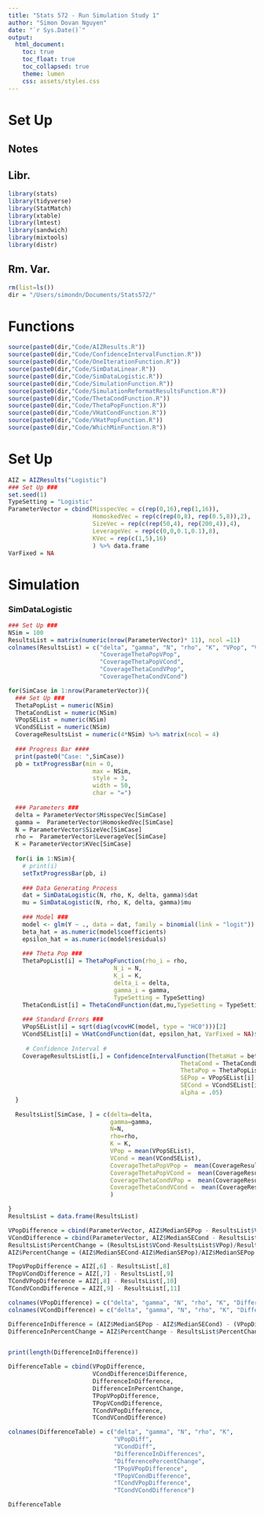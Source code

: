 ```yaml
---
title: "Stats 572 - Run Simulation Study 1"
author: "Simon Dovan Nguyen"
date: "`r Sys.Date()`"
output:
  html_document:
    toc: true
    toc_float: true
    toc_collapsed: true
    theme: lumen
    css: assets/styles.css
---
```


# Set Up
## Notes

## Libr.
```r
library(stats)
library(tidyverse)
library(StatMatch)
library(xtable)
library(lmtest)
library(sandwich)
library(mixtools)
library(distr)
```

## Rm. Var.
```r
rm(list=ls())
dir = "/Users/simondn/Documents/Stats572/"
```

# Functions
```r
source(paste0(dir,"Code/AIZResults.R"))
source(paste0(dir,"Code/ConfidenceIntervalFunction.R"))
source(paste0(dir,"Code/OneIterationFunction.R"))
source(paste0(dir,"Code/SimDataLinear.R"))
source(paste0(dir,"Code/SimDataLogistic.R"))
source(paste0(dir,"Code/SimulationFunction.R"))
source(paste0(dir,"Code/SimulationReformatResultsFunction.R"))
source(paste0(dir,"Code/ThetaCondFunction.R"))
source(paste0(dir,"Code/ThetaPopFunction.R"))
source(paste0(dir,"Code/VHatCondFunction.R"))
source(paste0(dir,"Code/VHatPopFunction.R"))
source(paste0(dir,"Code/WhichMinFunction.R"))
```

# Set Up
```r
AIZ = AIZResults("Logistic")
### Set Up ###
set.seed(1)
TypeSetting = "Logistic"
ParameterVector = cbind(MisspecVec = c(rep(0,16),rep(1,16)),                        # Delta: Misspecification Rate
                        HomoskedVec = rep(c(rep(0,8), rep(0.5,8)),2),                # Gamma: Heteroskedasticity Rate
                        SizeVec = rep(c(rep(50,4), rep(200,4)),4),                   # N: Observations
                        LeverageVec = rep(c(0,0,0.1,0.1),8),                         # rho: Mixture Leverage
                        KVec = rep(c(1,5),16)                                        # K: Parameters
                        ) %>% data.frame
VarFixed = NA
```

# Simulation

### SimDataLogistic
```r
### Set Up ###
NSim = 100
ResultsList = matrix(numeric(nrow(ParameterVector)* 11), ncol =11)
colnames(ResultsList) = c("delta", "gamma", "N", "rho", "K", "VPop", "VCond", 
                          "CoverageThetaPopVPop",
                          "CoverageThetaPopVCond",
                          "CoverageThetaCondVPop",
                          "CoverageThetaCondVCond")
```

```r
for(SimCase in 1:nrow(ParameterVector)){
  ### Set Up ###
  ThetaPopList = numeric(NSim)
  ThetaCondList = numeric(NSim)
  VPopSEList = numeric(NSim)
  VCondSEList = numeric(NSim)
  CoverageResultsList = numeric(4*NSim) %>% matrix(ncol = 4)
  
  ### Progress Bar ####
  print(paste0("Case: ",SimCase))
  pb = txtProgressBar(min = 0, 
                        max = NSim,
                        style = 3,  
                        width = 50,
                        char = "=")
  
  ### Parameters ###
  delta = ParameterVector$MisspecVec[SimCase]  
  gamma =  ParameterVector$HomoskedVec[SimCase]  
  N = ParameterVector$SizeVec[SimCase]            
  rho =  ParameterVector$LeverageVec[SimCase]     
  K = ParameterVector$KVec[SimCase] 
  
  for(i in 1:NSim){
    # print(i)
    setTxtProgressBar(pb, i)
    
    ### Data Generating Process 
    dat = SimDataLogistic(N, rho, K, delta, gamma)$dat
    mu = SimDataLogistic(N, rho, K, delta, gamma)$mu
    
    ### Model ###
    model <- glm(Y ~ ., data = dat, family = binomial(link = "logit"))
    beta_hat = as.numeric(model$coefficients) 
    epsilon_hat = as.numeric(model$residuals)
    
    ### Theta Pop ###
    ThetaPopList[i] = ThetaPopFunction(rho_i = rho, 
                              N_i = N,
                              K_i = K, 
                              delta_i = delta, 
                              gamma_i = gamma, 
                              TypeSetting = TypeSetting)
    ThetaCondList[i] = ThetaCondFunction(dat,mu,TypeSetting = TypeSetting)[2]
    
    ### Standard Errors ###
    VPopSEList[i] = sqrt(diag(vcovHC(model, type = "HC0")))[2]
    VCondSEList[i] = VHatCondFunction(dat, epsilon_hat, VarFixed = NA)$RegressionSE[2]
    
     # Confidence Interval #
    CoverageResultsList[i,] = ConfidenceIntervalFunction(ThetaHat = beta_hat[2],
                                                 ThetaCond = ThetaCondList[i],
                                                 ThetaPop = ThetaPopList[i],
                                                 SEPop = VPopSEList[i],
                                                 SECond = VCondSEList[i],
                                                 alpha = .05)
  }
  
  ResultsList[SimCase, ] = c(delta=delta, 
                             gamma=gamma, 
                             N=N, 
                             rho=rho, 
                             K = K, 
                             VPop = mean(VPopSEList), 
                             VCond = mean(VCondSEList),
                             CoverageThetaPopVPop =  mean(CoverageResultsList[,1]),
                             CoverageThetaPopVCond =  mean(CoverageResultsList[,2]),
                             CoverageThetaCondVPop =  mean(CoverageResultsList[,3]),
                             CoverageThetaCondVCond =  mean(CoverageResultsList[,4])
                             )

}
ResultsList = data.frame(ResultsList)

```


```r
VPopDifference = cbind(ParameterVector, AIZ$MedianSEPop - ResultsList$VPop)
VCondDifference = cbind(ParameterVector, AIZ$MedianSECond - ResultsList$VCond)
ResultsList$PercentChange = (ResultsList$VCond-ResultsList$VPop)/ResultsList$VPop
AIZ$PercentChange = (AIZ$MedianSECond-AIZ$MedianSEPop)/AIZ$MedianSEPop

TPopVPopDifference = AIZ[,6] - ResultsList[,8]
TPopVCondDifference = AIZ[,7] - ResultsList[,9]
TCondVPopDifference = AIZ[,8] - ResultsList[,10]
TCondVCondDifference = AIZ[,9] - ResultsList[,11]

colnames(VPopDifference) = c("delta", "gamma", "N", "rho", "K", "Difference")
colnames(VCondDifference) = c("delta", "gamma", "N", "rho", "K", "Difference")

DifferenceInDifference = (AIZ$MedianSEPop - AIZ$MedianSECond) - (VPopDifference$Difference - VCondDifference$Difference)
DifferenceInPercentChange = AIZ$PercentChange - ResultsList$PercentChange


print(length(DifferenceInDifference))

DifferenceTable = cbind(VPopDifference, 
                        VCondDifference$Difference, 
                        DifferenceInDifference,
                        DifferenceInPercentChange,
                        TPopVPopDifference,
                        TPopVCondDifference,
                        TCondVPopDifference,
                        TCondVCondDifference)

colnames(DifferenceTable) = c("delta", "gamma", "N", "rho", "K", 
                              "VPopDiff", 
                              "VCondDiff",
                              "DifferenceInDifferences",
                              "DifferencePercentChange",
                              "TPopVPopDifference",
                              "TPopVCondDifference",
                              "TCondVPopDifference",
                              "TCondVCondDifference")

DifferenceTable
```


